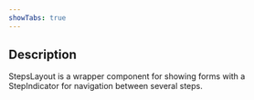 ```yaml
---
showTabs: true
---
```


## Description

StepsLayout is a wrapper component for showing forms with a StepIndicator for navigation between several steps.
